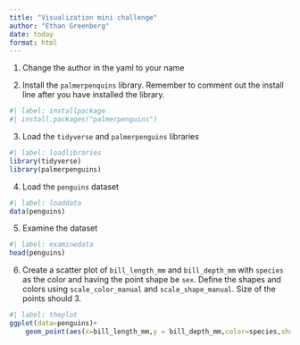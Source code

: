 ```yaml
---
title: "Visualization mini challenge"
author: "Ethan Greenberg"
date: today
format: html
---
```


1.  Change the author in the yaml to your name

2.  Install the `palmerpenquins` library. Remember to comment out the install line after you have installed the library.



```r
#| label: installpackage 
#| install.packages("palmerpenguins")


```

3.  Load the `tidyverse` and `palmerpenguins` libraries

```r
#| label: loadlibraries
library(tidyverse)
library(palmerpenguins)

```

4.  Load the `penguins` dataset

```r
#| label: loaddata
data(penguins)

```

5.  Examine the dataset

```r
#| label: examinedata
head(penguins)

```

6.  Create a scatter plot of `bill_length_mm` and `bill_depth_mm` with `species` as the color and having the point shape be `sex`. Define the shapes and colors using `scale_color_manual` and `scale_shape_manual`. Size of the points should 3.

```r
#| label: theplot
ggplot(data=penguins)+
    geom_point(aes(x=bill_length_mm,y = bill_depth_mm,color=species,shape=sex),size=3)

```
